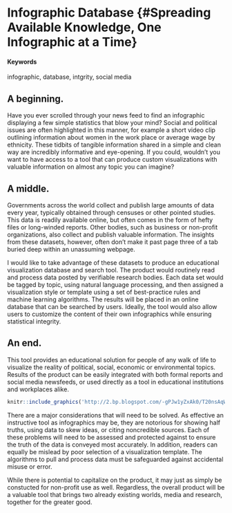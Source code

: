 # Infographic Database {#Spreading Available Knowledge, One Infographic at a Time}

#### Keywords

infographic, database, intgrity, social media

## A beginning.

Have you ever scrolled through your news feed to find an infographic displaying a few simple statistics that blow your mind? Social and political issues are often highlighted in this manner, for example a short video clip outlining information about women in the work place or average wage by ethnicity. These tidbits of tangible information shared in a simple and clean way are incredibly informative and eye-opening. If you could, wouldn't you want to have access to a tool that can produce custom visualizations with valuable information on almost any topic you can imagine?

## A middle.

Governments across the world collect and publish large amounts of data every year, typically obtained through censuses or other pointed studies. This data is readily available online, but often comes in the form of hefty files or long-winded reports. Other bodies, such as business or non-profit organizations, also collect and publish valuable information. The insights from these datasets, however, often don't make it past page three of a tab buried deep within an unassuming webpage.

I would like to take advantage of these datasets to produce an educational visualization database and search tool. The product would routinely read and process data posted by verifiable research bodies. Each data set would be tagged by topic, using natural language processing, and then assigned a visualization style or template using a set of best-practice rules and machine learning algorithms. The results will be placed in an online database that can be searched by users. Ideally, the tool would also allow users to customize the content of their own infographics while ensuring statistical integrity.

## An end.

This tool provides an educational solution for people of any walk of life to visualize the reality of political, social, economic or environmental topics. Results of the product can be easily integrated with both formal reports and social media newsfeeds, or used directly as a tool in educational institutions and workplaces alike. 

<!-- ...or include images directly from the web. Cite your sources! -->
```r
knitr::include_graphics('http://2.bp.blogspot.com/-gPJw1yZxAk0/T20nsAqW60I/AAAAAAAAOt8/OK2P-NaRGRw/s1600/satirical%2Binfographic%2Bhack%2Bbloodshot.png')
```

There are a major considerations that will need to be solved. As effective an instructive tool as infographics may be, they are notorious for showing half truths, using data to skew ideas, or citing noncredible sources. Each of these problems will need to be assessed and protected against to ensure the truth of the data is conveyed most accurately. In addition, readers can equally be mislead by poor selection of a visualization template. The algorithms to pull and process data must be safeguarded against accidental misuse or error.

While there is potential to capitalize on the product, it may just as simply be constucted for non-profit use as well. Regardless, the overall product will be a valuable tool that brings two already existing worlds, media and research, together for the greater good. 
